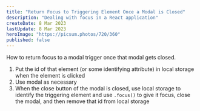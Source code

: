 ```yaml
---
title: "Return Focus to Triggering Element Once a Modal is Closed"
description: "Dealing with focus in a React application"
createDate: 8 Mar 2023
lastUpdate: 8 Mar 2023
heroImage: "https://picsum.photos/720/360"
published: false
---
```


How to return focus to a modal trigger once that modal gets closed.

1. Put the id of that element (or some identifying attribute) in local storage when the element is clicked
2. Use modal as necessary
3. When the close button of the modal is closed, use local storage to identify the triggering element and use `.focus()` to give it focus, close the modal, and then remove that id from local storage
